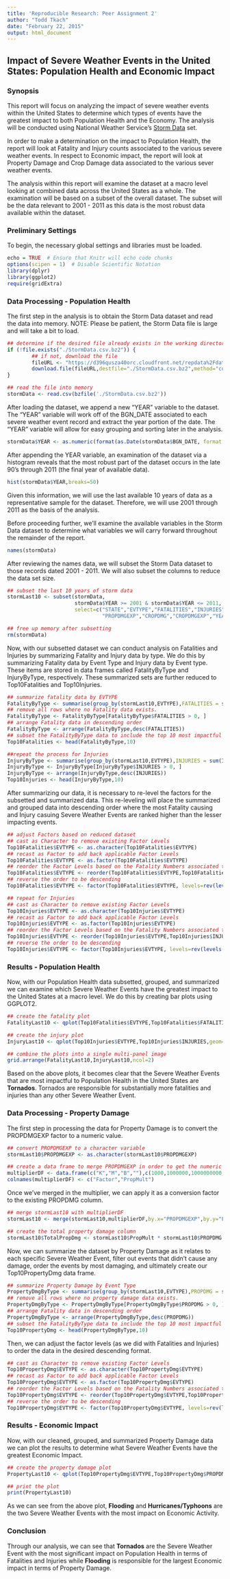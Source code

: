 ```yaml
---
title: 'Reproducible Research: Peer Assignment 2'
author: "Todd Tkach"
date: "February 22, 2015"
output: html_document
---
```


## Impact of Severe Weather Events in the United States: Population Health and Economic Impact

### Synopsis
This report will focus on analyzing the impact of severe weather events within the United States to determine which types of events have the greatest impact to both Population Health and the Economy.  The analysis will be conducted using National Weather Service's [Storm Data](https://d396qusza40orc.cloudfront.net/repdata%2Fdata%2FStormData.csv.bz2) set.

In order to make a determination on the impact to Population Health, the report will look at Fatality and Injury counts associated to the various severe weather events.  In respect to Economic impact, the report will look at Property Damage and Crop Damage data associated to the various sever weather events.

The analysis within this report will examine the dataset at a macro level looking at combined data across the United States as a whole.  The examination will be based on a subset of the overall dataset.  The subset will be the data relevant to 2001 - 2011 as this data is the most robust data available within the dataset.

### Preliminary Settings

To begin, the necessary global settings and libraries must be loaded.

```r
echo = TRUE  # Ensure that Knitr will echo code chunks
options(scipen = 1)  # Disable Scientific Notation
library(dplyr)
library(ggplot2)
require(gridExtra)
```

### Data Processing - Population Health

The first step in the analysis is to obtain the Storm Data dataset and read the data into memory. NOTE: Please be patient, the Storm Data file is large and will take a bit to load.

```r
## determine if the desired file already exists in the working directory
if (!file.exists("./StormData.csv.bz2")) {
        ## if not, download the file
        fileURL <- "https://d396qusza40orc.cloudfront.net/repdata%2Fdata%2FStormData.csv.bz2"
        download.file(fileURL,destfile="./StormData.csv.bz2",method="curl")
}

## read the file into memory
stormData <- read.csv(bzfile('./StormData.csv.bz2'))
```

After loading the dataset, we append a new "YEAR" variable to the dataset.  The "YEAR" variable will work off of the BGN_DATE associated to each severe weather event record and extract the year portion of the date.  The "YEAR" variable will allow for easy grouping and sorting later in the analysis.

```r
stormData$YEAR <- as.numeric(format(as.Date(stormData$BGN_DATE, format = "%m/%d/%Y %H:%M:%S"), "%Y"))
```

After appending the YEAR variable, an examination of the dataset via a histogram reveals that the most robust part of the dataset occurs in the late 90's through 2011 (the final year of available data). 

```r
hist(stormData$YEAR,breaks=50)
```

Given this information, we will use the last available 10 years of data as a representative sample for the dataset.  Therefore, we will use 2001 through 2011 as the basis of the analysis.

Before proceeding further, we'll examine the available variables in the Storm Data dataset to determine what variables we will carry forward throughout the remainder of the report.
```r
names(stormData)
```

After reviewing the names data, we will subset the Storm Data dataset to those records dated 2001 - 2011.  We will also subset the columns to reduce the data set size.
```r
## subset the last 10 years of storm data
stormLast10 <- subset(stormData,
                      stormData$YEAR >= 2001 & stormData$YEAR <= 2011,
                      select=c("STATE","EVTYPE","FATALITIES","INJURIES","PROPDMG",
                               "PROPDMGEXP","CROPDMG","CROPDMGEXP","YEAR"))

## free up memory after subsetting
rm(stormData)
```

Now, with our subsetted dataset we can conduct analysis on Fatalities and Injuries by summarizing Fatality and Injury data by type.  We do this by summarizing Fatality data by Event Type and Injury data by Event type.  These items are stored in data frames called FatalityByType and InjuryByType, respectively.  These summarized sets are further reduced to Top10Fatalities and Top10Injuries.
```r
## summarize fatality data by EVTYPE
FatalityByType <- summarise(group_by(stormLast10,EVTYPE),FATALITIES = sum(FATALITIES))
## remove all rows where no Fatality data exists.
FatalityByType <- FatalityByType[FatalityByType$FATALITIES > 0, ]
## arrange Fatality data in descending order
FatalityByType <- arrange(FatalityByType,desc(FATALITIES))
## subset the FatalityByType data to include the top 10 most impactful events.
Top10Fatalities <- head(FatalityByType,10)

##repeat the process for Injuries
InjuryByType <- summarise(group_by(stormLast10,EVTYPE),INJURIES = sum(INJURIES))
InjuryByType <- InjuryByType[InjuryByType$INJURIES > 0, ]
InjuryByType <- arrange(InjuryByType,desc(INJURIES))
Top10Injuries <- head(InjuryByType,10)
```

After summarizing our data, it is necessary to re-level the factors  for the subsetted and summarized data.  This re-leveling will place the summarized and grouped data into descending order where the most Fatality causing and Injury casuing Severe Weather Events are ranked higher than the lesser impacting events.
```r
## adjust Factors based on reduced dataset
## cast as Character to remove existing Factor Levels
Top10Fatalities$EVTYPE <- as.character(Top10Fatalities$EVTYPE)
## recast as Factor to add back applicable Factor Levels
Top10Fatalities$EVTYPE <- as.factor(Top10Fatalities$EVTYPE)
## reorder the Factor Levels based on the Fatality Numbers associated to the level
Top10Fatalities$EVTYPE <- reorder(Top10Fatalities$EVTYPE,Top10Fatalities$FATALITIES)
## reverse the order to be descending
Top10Fatalities$EVTYPE <- factor(Top10Fatalities$EVTYPE, levels=rev(levels(Top10Fatalities$EVTYPE)))

## repeat for Injuries
## cast as Character to remove existing Factor Levels
Top10Injuries$EVTYPE <- as.character(Top10Injuries$EVTYPE)
## recast as Factor to add back applicable Factor Levels
Top10Injuries$EVTYPE <- as.factor(Top10Injuries$EVTYPE)
## reorder the Factor Levels based on the Fatality Numbers associated to the level
Top10Injuries$EVTYPE <- reorder(Top10Injuries$EVTYPE,Top10Injuries$INJURIES)
## reverse the order to be descending
Top10Injuries$EVTYPE <- factor(Top10Injuries$EVTYPE, levels=rev(levels(Top10Injuries$EVTYPE)))
```

### Results - Population Health

Now, with our Population Health data subsetted, grouped, and summarized we can examine which Severe Weather Events have the greatest impact to the United States at a macro level.  We do this by creating bar plots using GGPLOT2.

```r
## create the fatality plot
FatalityLast10 <- qplot(Top10Fatalities$EVTYPE,Top10Fatalities$FATALITIES,geom="bar",stat="identity") + theme(axis.text.x = element_text(angle = 45, hjust = 1)) + xlab("Weather Event") + scale_y_continuous("Number of Fatalities") + ggtitle("Fatalities By Weather\nEvent Over\nPast 10 Years")

## create the injury plot
InjuryLast10 <- qplot(Top10Injuries$EVTYPE,Top10Injuries$INJURIES,geom="bar",stat="identity")  + theme(axis.text.x = element_text(angle = 45, hjust = 1))  + xlab("Severe Weather Type") + scale_y_continuous("Number of Injuries") + ggtitle("Injuries By Severe\nWeather Event Over\nPast 10 Years")

## combine the plots into a single multi-panel image
grid.arrange(FatalityLast10,InjuryLast10,ncol=2)
```

Based on the above plots, it becomes clear that the Severe Weather Events that are most impactful to Population Health in the United States are **Tornados**.  Tornados are responsible for substantially more fatalities and injuries than any other Severe Weather Event.

### Data Processing - Property Damage

The first step in processing the data for Property Damage is to convert the PROPDMGEXP factor to a numeric value.

```r
## convert PROPDMGEXP to a character variable
stormLast10$PROPDMGEXP <- as.character(stormLast10$PROPDMGEXP)

## create a data frame to merge PROPDMGEXP in order to get the numeric impact multiplier
multiplierDF <- data.frame(c("K","M","B",""),c(1000,1000000,1000000000,1))
colnames(multiplierDF) <- c("Factor","PropMult")
```

Once we've merged in the multiplier, we can apply it as a conversion factor to the existing PROPDMG column.

```r
## merge stormLast10 with multiplierDF
stormLast10 <- merge(stormLast10,multiplierDF,by.x="PROPDMGEXP",by.y="Factor")

## create the total property damage column
stormLast10$TotalPropDmg <- stormLast10$PropMult * stormLast10$PROPDMG
```

Now, we can summarize the dataset by Property Damage as it relates to each specific Severe Weather Event, filter out events that didn't cause any damage, order the events by most damaging, and ultimately create our Top10PropertyDmg data frame.
```r
## summarize Property Damage by Event Type
PropertyDmgByType <- summarise(group_by(stormLast10,EVTYPE),PROPDMG = sum(TotalPropDmg))
## remove all rows where no property damage data exists.
PropertyDmgByType <- PropertyDmgByType[PropertyDmgByType$PROPDMG > 0, ]
## arrange Fatality data in descending order
PropertyDmgByType <- arrange(PropertyDmgByType,desc(PROPDMG))
## subset the FatalityByType data to include the top 10 most impactful events.
Top10PropertyDmg <- head(PropertyDmgByType,10)
```

Then, we can adjust the factor levels (as we did with Fatalities and Injuries) to order the data in the desired descending format.
```r
## cast as Character to remove existing Factor Levels
Top10PropertyDmg$EVTYPE <- as.character(Top10PropertyDmg$EVTYPE)
## recast as Factor to add back applicable Factor Levels
Top10PropertyDmg$EVTYPE <- as.factor(Top10PropertyDmg$EVTYPE)
## reorder the Factor Levels based on the Fatality Numbers associated to the level
Top10PropertyDmg$EVTYPE <- reorder(Top10PropertyDmg$EVTYPE,Top10PropertyDmg$PROPDMG)
## reverse the order to be descending
Top10PropertyDmg$EVTYPE <- factor(Top10PropertyDmg$EVTYPE, levels=rev(levels(Top10PropertyDmg$EVTYPE)))
```

### Results - Economic Impact

Now, with our cleaned, grouped, and summarized Property Damage data we can plot the results to determine what Severe Weather Events have the greatest Economic Impact.
```r
## create the property damage plot
PropertyLast10 <- qplot(Top10PropertyDmg$EVTYPE,Top10PropertyDmg$PROPDMG,geom="bar",stat="identity") + theme(axis.text.x = element_text(angle = 45, hjust = 1)) + xlab("Weather Event") + scale_y_continuous("Property Damage Amount") + ggtitle("Property Damage By Weather\nEvent Over\nPast 10 Years")

## print the plot
print(PropertyLast10)
```

As we can see from the above plot, **Flooding** and **Hurricanes/Typhoons** are the two Severe Weather Events with the most impact on Economic Activity.

### Conclusion

Through our analysis, we can see that **Tornados** are the Severe Weather Event with the most significant impact on Population Health in terms of Fatalities and Injuries while **Flooding** is responsible for the largest Economic impact in terms of Property Damage.
